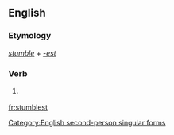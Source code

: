 ==English==

===Etymology===
''[[stumble]]'' + ''[[-est]]''

===Verb===
{{en-verb form}}

# {{context|archaic|lang=en}} {{form of|Second-person singular simple present form|stumble|lang=en}}

[[Category:English second-person singular forms]]

[[fr:stumblest]]
